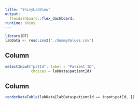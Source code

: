 ```yaml
---
title: "ShinyLabView"
output: 
  flexdashboard::flex_dashboard:
runtime: shiny
---
```


```r
library(DT)
labData <- read.csv2("./dummyValues.csv")
```

Column {.sidebar}
-----------------------------------------------------------------------
```r
selectInput("patId", label = "Patient ID",
            choices = labData$patientId)
```

Column
-----------------------------------------------------------------------
```r
renderDataTable(labData[labData$patientId == input$patId, ])
```
